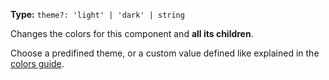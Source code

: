 **Type:** `theme?: 'light' | 'dark' | string`

Changes the colors for this component and **all its children**.

Choose a predifined theme, or a custom value defined like explained in the [colors guide](/overview/colors).
